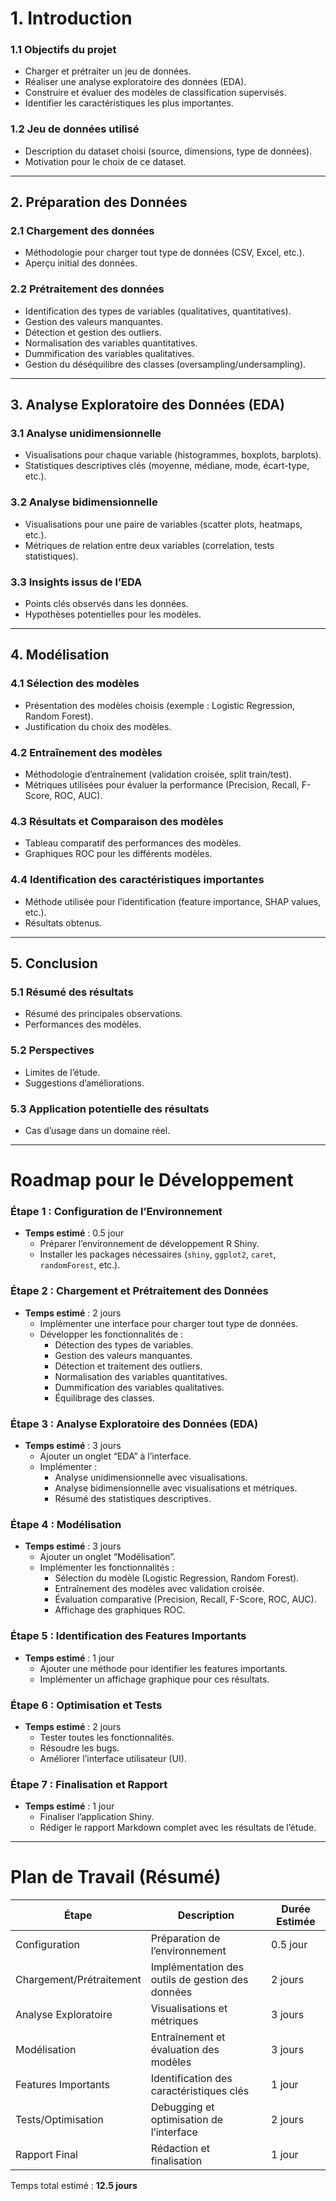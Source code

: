 # **1. Introduction**

### 1.1 Objectifs du projet

-   Charger et prétraiter un jeu de données.
-   Réaliser une analyse exploratoire des données (EDA).
-   Construire et évaluer des modèles de classification supervisés.
-   Identifier les caractéristiques les plus importantes.

### 1.2 Jeu de données utilisé

-   Description du dataset choisi (source, dimensions, type de données).
-   Motivation pour le choix de ce dataset.

------------------------------------------------------------------------

## **2. Préparation des Données**

### 2.1 Chargement des données

-   Méthodologie pour charger tout type de données (CSV, Excel, etc.).
-   Aperçu initial des données.

### 2.2 Prétraitement des données

-   Identification des types de variables (qualitatives, quantitatives).
-   Gestion des valeurs manquantes.
-   Détection et gestion des outliers.
-   Normalisation des variables quantitatives.
-   Dummification des variables qualitatives.
-   Gestion du déséquilibre des classes (oversampling/undersampling).

------------------------------------------------------------------------

## **3. Analyse Exploratoire des Données (EDA)**

### 3.1 Analyse unidimensionnelle

-   Visualisations pour chaque variable (histogrammes, boxplots, barplots).
-   Statistiques descriptives clés (moyenne, médiane, mode, écart-type, etc.).

### 3.2 Analyse bidimensionnelle

-   Visualisations pour une paire de variables (scatter plots, heatmaps, etc.).
-   Métriques de relation entre deux variables (correlation, tests statistiques).

### 3.3 Insights issus de l'EDA

-   Points clés observés dans les données.
-   Hypothèses potentielles pour les modèles.

------------------------------------------------------------------------

## **4. Modélisation**

### 4.1 Sélection des modèles

-   Présentation des modèles choisis (exemple : Logistic Regression, Random Forest).
-   Justification du choix des modèles.

### 4.2 Entraînement des modèles

-   Méthodologie d’entraînement (validation croisée, split train/test).
-   Métriques utilisées pour évaluer la performance (Precision, Recall, F-Score, ROC, AUC).

### 4.3 Résultats et Comparaison des modèles

-   Tableau comparatif des performances des modèles.
-   Graphiques ROC pour les différents modèles.

### 4.4 Identification des caractéristiques importantes

-   Méthode utilisée pour l’identification (feature importance, SHAP values, etc.).
-   Résultats obtenus.

------------------------------------------------------------------------

## **5. Conclusion**

### 5.1 Résumé des résultats

-   Résumé des principales observations.
-   Performances des modèles.

### 5.2 Perspectives

-   Limites de l’étude.
-   Suggestions d’améliorations.

### 5.3 Application potentielle des résultats

-   Cas d’usage dans un domaine réel.

------------------------------------------------------------------------

# **Roadmap pour le Développement**

### **Étape 1 : Configuration de l’Environnement**

-   **Temps estimé** : 0.5 jour
    -   Préparer l'environnement de développement R Shiny.
    -   Installer les packages nécessaires (`shiny`, `ggplot2`, `caret`, `randomForest`, etc.).

### **Étape 2 : Chargement et Prétraitement des Données**

-   **Temps estimé** : 2 jours
    -   Implémenter une interface pour charger tout type de données.
    -   Développer les fonctionnalités de :
        -   Détection des types de variables.
        -   Gestion des valeurs manquantes.
        -   Détection et traitement des outliers.
        -   Normalisation des variables quantitatives.
        -   Dummification des variables qualitatives.
        -   Équilibrage des classes.

### **Étape 3 : Analyse Exploratoire des Données (EDA)**

-   **Temps estimé** : 3 jours
    -   Ajouter un onglet "EDA" à l’interface.
    -   Implémenter :
        -   Analyse unidimensionnelle avec visualisations.
        -   Analyse bidimensionnelle avec visualisations et métriques.
        -   Résumé des statistiques descriptives.

### **Étape 4 : Modélisation**

-   **Temps estimé** : 3 jours
    -   Ajouter un onglet "Modélisation".
    -   Implémenter les fonctionnalités :
        -   Sélection du modèle (Logistic Regression, Random Forest).
        -   Entraînement des modèles avec validation croisée.
        -   Évaluation comparative (Precision, Recall, F-Score, ROC, AUC).
        -   Affichage des graphiques ROC.

### **Étape 5 : Identification des Features Importants**

-   **Temps estimé** : 1 jour
    -   Ajouter une méthode pour identifier les features importants.
    -   Implémenter un affichage graphique pour ces résultats.

### **Étape 6 : Optimisation et Tests**

-   **Temps estimé** : 2 jours
    -   Tester toutes les fonctionnalités.
    -   Résoudre les bugs.
    -   Améliorer l'interface utilisateur (UI).

### **Étape 7 : Finalisation et Rapport**

-   **Temps estimé** : 1 jour
    -   Finaliser l’application Shiny.
    -   Rédiger le rapport Markdown complet avec les résultats de l’étude.

------------------------------------------------------------------------

# **Plan de Travail (Résumé)**

| Étape | Description | Durée Estimée |
|------------------|--------------------------------------|-----------------|
| Configuration | Préparation de l’environnement | 0.5 jour |
| Chargement/Prétraitement | Implémentation des outils de gestion des données | 2 jours |
| Analyse Exploratoire | Visualisations et métriques | 3 jours |
| Modélisation | Entraînement et évaluation des modèles | 3 jours |
| Features Importants | Identification des caractéristiques clés | 1 jour |
| Tests/Optimisation | Debugging et optimisation de l'interface | 2 jours |
| Rapport Final | Rédaction et finalisation | 1 jour |

Temps total estimé : **12.5 jours**
